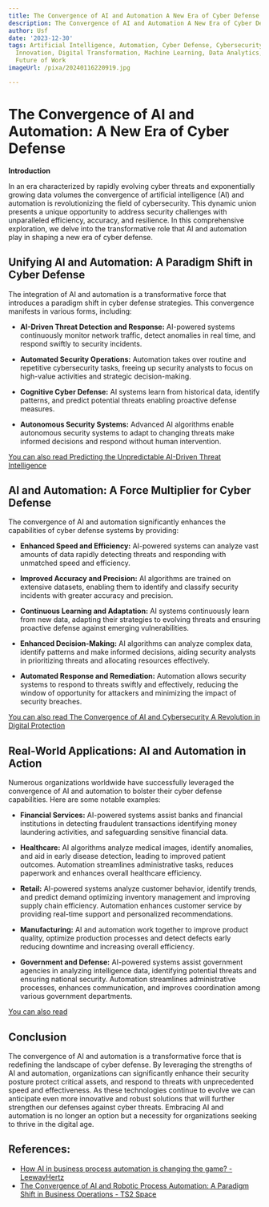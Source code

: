 ```yaml
---
title: The Convergence of AI and Automation A New Era of Cyber Defense
description: The Convergence of AI and Automation A New Era of Cyber Defense
author: Usf
date: '2023-12-30'
tags: Artificial Intelligence, Automation, Cyber Defense, Cybersecurity, Technology,
  Innovation, Digital Transformation, Machine Learning, Data Analytics, Security,
  Future of Work
imageUrl: /pixa/20240116220919.jpg

---
```

#  The Convergence of AI and Automation: A New Era of Cyber Defense

**Introduction**

In an era  characterized by rapidly evolving cyber threats and exponentially growing data volumes  the convergence  of artificial intelligence (AI) and automation is revolutionizing the field of cybersecurity. This dynamic union presents a unique opportunity to address  security challenges with unparalleled efficiency, accuracy,  and resilience. In this comprehensive exploration, we delve into the transformative role that AI  and automation play in shaping a new era  of  cyber defense.

## Unifying AI and Automation: A Paradigm  Shift  in Cyber Defense

The integration of AI and automation is a transformative  force that introduces a paradigm  shift in cyber defense strategies. This convergence manifests in various forms, including:

- **AI-Driven  Threat Detection and Response:** AI-powered systems continuously  monitor  network traffic, detect  anomalies  in real time, and respond swiftly  to security  incidents.

- **Automated Security Operations:** Automation takes over routine and repetitive cybersecurity  tasks, freeing up security analysts to focus on high-value activities and strategic decision-making.

- **Cognitive Cyber Defense:** AI systems  learn from historical  data, identify patterns, and predict potential threats enabling proactive  defense measures.

- **Autonomous Security Systems:** Advanced AI algorithms enable  autonomous security systems to adapt  to changing threats make  informed decisions and respond without human intervention.

[You  can also read Predicting the Unpredictable AI-Driven Threat Intelligence](Predicting%20the%20Unpredictable%20AI-Driven%20Threat%20Intelligence)


## AI and  Automation: A Force Multiplier for Cyber Defense

The convergence of AI and automation significantly enhances the capabilities of cyber defense systems by providing:

- **Enhanced Speed and  Efficiency:** AI-powered systems can analyze vast amounts  of data rapidly detecting threats and responding with unmatched speed  and efficiency.

- **Improved  Accuracy and Precision:** AI algorithms are trained  on extensive datasets, enabling them to identify and classify security incidents with greater accuracy and precision.

- **Continuous Learning and  Adaptation:** AI systems continuously learn from new data, adapting their  strategies to evolving threats and ensuring proactive defense against emerging vulnerabilities.

- **Enhanced Decision-Making:** AI algorithms can analyze complex data, identify patterns and make informed decisions, aiding security analysts  in  prioritizing threats and allocating  resources effectively.

- **Automated  Response and Remediation:** Automation allows security systems  to respond to threats swiftly and effectively, reducing the window of opportunity for attackers and  minimizing the impact of security breaches.

[You can also read The Convergence of AI and Cybersecurity A  Revolution in Digital Protection](The%20Convergence%20of%20AI%20and%20Cybersecurity%20A%20Revolution%20in%20Digital%20Protection)


## Real-World Applications: AI and Automation in Action

Numerous organizations worldwide have successfully leveraged the convergence of AI and automation to bolster their cyber defense capabilities. Here are some notable examples:

- **Financial Services:** AI-powered  systems assist banks and financial institutions in detecting fraudulent transactions identifying money laundering  activities, and safeguarding sensitive  financial data.

- **Healthcare:** AI algorithms analyze medical images, identify anomalies, and aid in early disease detection, leading to improved  patient outcomes. Automation streamlines administrative tasks, reduces paperwork and enhances overall  healthcare  efficiency.

-  **Retail:** AI-powered  systems  analyze customer behavior, identify trends, and predict demand optimizing inventory management and  improving supply chain efficiency. Automation enhances customer service by providing real-time support  and personalized recommendations.

- **Manufacturing:** AI and automation work together to improve product quality, optimize production processes and detect defects early reducing downtime and  increasing overall efficiency.

- **Government and Defense:**  AI-powered systems assist government agencies  in analyzing intelligence data, identifying potential threats and ensuring national security. Automation streamlines administrative processes, enhances communication, and improves coordination among various government departments.

[You can also read ]()


## Conclusion

The convergence of AI and automation is a transformative force that is redefining the landscape of cyber defense. By leveraging the strengths  of AI and automation, organizations can significantly enhance their security posture protect critical assets, and respond to threats with unprecedented speed  and effectiveness. As these technologies continue to evolve we can anticipate even more innovative and robust solutions that will further strengthen our defenses against cyber  threats. Embracing AI and automation is  no longer an option but a necessity for  organizations seeking to thrive in the digital  age.

## References:
- [How AI in business process automation is changing the game? - LeewayHertz](https://www.leewayhertz.com/ai-in-business-process-automation/)
- [The Convergence of AI and Robotic Process Automation: A Paradigm Shift in Business Operations - TS2 Space](https://ts2.space/en/the-convergence-of-ai-and-robotic-process-automation-a-paradigm-shift-in-business-operations/)

